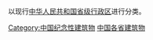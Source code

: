 以现行[[中华人民共和国|中华人民共和国]][[省级行政区|省级行政区]]进行分类。

[[Category:中国纪念性建筑物|Category:中国纪念性建筑物]]
[[Category:中国各省建筑物|]]